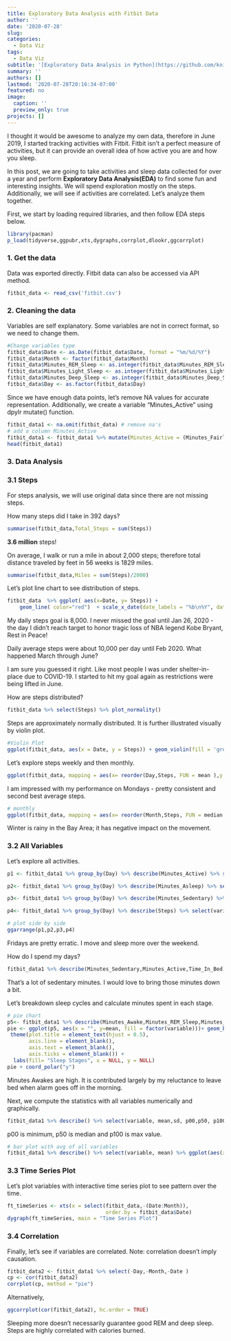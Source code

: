 ```yaml
---
title: Exploratory Data Analysis with Fitbit Data
author: ''
date: '2020-07-28'
slug: 
categories:
  - Data Viz
tags:
  - Data Viz
subtitle: '[Exploratory Data Analysis in Python](https://github.com/knitdata/Python/blob/master/Exploratory_Data_Analysis_with_Fitbit_Data.ipynb)'
summary: ''
authors: []
lastmod: '2020-07-28T20:16:34-07:00'
featured: no
image:
  caption: ''
  preview_only: true
projects: []
---
```


I thought it would be awesome to analyze my own data, therefore in June 2019, I started tracking activities with Fitbit. Fitbit isn't a perfect measure of activities, but it can provide an overall idea of how active you are and how you sleep.  

In this post, we are going to take activities and sleep data collected for over a year and perform **Exploratory Data Analysis(EDA)** to find some fun and interesting insights. We will spend exploration mostly on the steps. Additionally, we will see if activities are correlated. Let's analyze them together.

First, we start by loading required libraries, and then follow EDA steps below.

```r
library(pacman)
p_load(tidyverse,ggpubr,xts,dygraphs,corrplot,dlookr,ggcorrplot)
```


### 1. Get the data
Data was exported directly.  Fitbit data can also be accessed via API method.
```r
fitbit_data <- read_csv('fitbit.csv')
```

### 2. Cleaning the data
Variables are self explanatory. Some variables are not in correct format, so we need to change them. 

```r
#Change variables type
fitbit_data$Date <- as.Date(fitbit_data$Date, format = "%m/%d/%Y")
fitbit_data$Month <- factor(fitbit_data$Month)
fitbit_data$Minutes_REM_Sleep <- as.integer(fitbit_data$Minutes_REM_Sleep)
fitbit_data$Minutes_Light_Sleep <- as.integer(fitbit_data$Minutes_Light_Sleep)
fitbit_data$Minutes_Deep_Sleep <- as.integer(fitbit_data$Minutes_Deep_Sleep)
fitbit_data$Day <- as.factor(fitbit_data$Day)
```

Since we have enough data points, let's remove NA values for accurate representation.
Additionally, we create a variable "Minutes_Active" using dpylr mutate() function. 
```r
fitbit_data1 <- na.omit(fitbit_data) # remove na's
# add a column Minutes_Active
fitbit_data1 <- fitbit_data1 %>% mutate(Minutes_Active = (Minutes_Fairly_Active+Minutes_Lightly_Active+Minutes_Very_Active))
head(fitbit_data1)
```


### 3. Data Analysis 

### 3.1 Steps
For steps analysis, we will use original data since there are not missing steps.

How many steps did I take in 392 days?
```r
summarise(fitbit_data,Total_Steps = sum(Steps))
```

**3.6 million** steps!

On average, I walk or run a mile in about 2,000 steps; therefore total distance traveled by feet in 56 weeks is 1829 miles.
```r
summarise(fitbit_data,Miles = sum(Steps)/2000)
```

Let's plot line chart to see distribution of steps. 
```r
fitbit_data  %>% ggplot( aes(x=Date, y= Steps)) +
    geom_line( color="red")  + scale_x_date(date_labels = "%b\n%Y", date_breaks = "1 month", limits = c(as.Date("2019-06-01"),as.Date("2020-07-04")))
```

My daily steps goal is 8,000. I never missed the goal until Jan 26, 2020 - the day I didn't reach target to honor tragic loss of NBA legend Kobe Bryant, Rest in Peace!

Daily average steps were about 10,000 per day until Feb 2020. What happened March through June?

I am sure you guessed it right. Like most people I was under shelter-in-place due to COVID-19. I started to hit my goal again as restrictions were being lifted in June.


How are steps distributed?
```r
fitbit_data %>% select(Steps) %>% plot_normality() 
```

Steps are approximately normally distributed. It is further illustrated visually by violin plot.
```r
#Violin Plot
ggplot(fitbit_data, aes(x = Date, y = Steps)) + geom_violin(fill = 'green', alpha= 0.5, position = 'dodge') + xlab("Month") + ylab("No. of Steps") 
```


Let's explore steps weekly and then monthly.

```r
ggplot(fitbit_data, mapping = aes(x= reorder(Day,Steps, FUN = mean ),y = Steps)) + geom_boxplot() 
```

I am impressed with my performance on Mondays - pretty consistent and second best average steps.

```r
# monthly
ggplot(fitbit_data, mapping = aes(x= reorder(Month,Steps, FUN = median ),y = Steps)) + geom_boxplot() 
```

Winter is rainy in the Bay Area; it has negative impact on the movement. 

### 3.2 All Variables

Let's explore all activities.
```r
p1 <- fitbit_data1 %>% group_by(Day) %>% describe(Minutes_Active) %>% select(variable, Day, mean) %>% ggplot(aes(x=reorder(Day, -mean), y=mean)) + geom_bar(stat="identity", fill="steelblue")+ xlab("Day") + ylab(" Minutes Active") + theme_minimal()

p2<- fitbit_data1 %>% group_by(Day) %>% describe(Minutes_Asleep) %>% select(variable, Day, mean) %>% ggplot(aes(x=reorder(Day, -mean), y=mean)) + geom_bar(stat="identity", fill="steelblue")+ xlab("Day") + ylab(" Minutes Asleep") + theme_minimal()

p3<- fitbit_data1 %>% group_by(Day) %>% describe(Minutes_Sedentary) %>% select(variable, Day, mean) %>% ggplot(aes(x=reorder(Day, -mean), y=mean)) + geom_bar(stat="identity", fill="steelblue")+ xlab("Day") + ylab(" Minutes Sedentary") + theme_minimal()

p4<- fitbit_data1 %>% group_by(Day) %>% describe(Steps) %>% select(variable, Day, mean) %>% ggplot(aes(x=reorder(Day, -mean), y=mean)) + geom_bar(stat="identity", fill="steelblue")+ xlab("Day") + ylab(" Steps") + theme_minimal()

# plot side by side
ggarrange(p1,p2,p3,p4) 

```
 
Fridays are pretty erratic. I move and sleep more over the weekend. 

How do I spend my days?
```r
fitbit_data1 %>% describe(Minutes_Sedentary,Minutes_Active,Time_In_Bed) %>% select(variable, mean) %>% ggplot(aes(x=reorder(variable, mean), y=mean)) + geom_bar(stat="identity", fill="steelblue", width = 0.5)+ xlab("Activities") + ylab(" Minutes ") + theme_minimal() 
```

That's a lot of sedentary minutes. I would love to bring those minutes down a bit. 

Let's breakdown sleep cycles and calculate minutes spent in each stage. 

```r
# pie chart
p5<- fitbit_data1 %>% describe(Minutes_Awake,Minutes_REM_Sleep,Minutes_Light_Sleep,Minutes_Deep_Sleep) %>% select(variable, mean) 
pie <- ggplot(p5, aes(x = "", y=mean, fill = factor(variable)))+ geom_bar(width = 1, stat = "identity") + geom_text(aes(label = paste(round(mean/sum(mean)*100), "%")), position = position_stack(vjust = 0.5)) + theme_classic() + 
 theme(plot.title = element_text(hjust = 0.5),
       axis.line = element_blank(),
       axis.text = element_blank(),
       axis.ticks = element_blank()) +
  labs(fill= "Sleep Stages", x = NULL, y = NULL)
pie + coord_polar("y")

```

Minutes Awakes are high. It is contributed largely by my reluctance to leave bed when alarm goes off in the morning.  

Next, we compute the statistics with all variables numerically and graphically.
```r
fitbit_data1 %>% describe() %>% select(variable, mean,sd, p00,p50, p100)
```
p00 is minimum, p50 is median and p100 is max value.

```r
# bar plot with avg of all variables 
fitbit_data1 %>% describe() %>% select(variable, mean) %>% ggplot(aes(x=reorder(variable, mean), y=mean)) + geom_bar(stat="identity", fill="steelblue")+ xlab("Activities") + ylab("Counts ") + theme_minimal() + coord_flip()
```


### 3.3 Time Series Plot

Let's plot variables with interactive time series plot to see pattern over the time.
```r
ft_timeSeries <- xts(x = select(fitbit_data,-(Date:Month)),
                                order.by = fitbit_data$Date)
dygraph(ft_timeSeries, main = "Time Series Plot")
```


### 3.4 Correlation 
Finally, let's see if variables are correlated. Note: correlation doesn't imply causation.

```r
fitbit_data2 <- fitbit_data1 %>% select(-Day,-Month,-Date )
cp <- cor(fitbit_data2)
corrplot(cp, method = "pie")
```

Alternatively,
```r
ggcorrplot(cor(fitbit_data2), hc.order = TRUE)
```

Sleeping more doesn't necessarily guarantee good REM and deep sleep. Steps are highly correlated with calories burned. 







